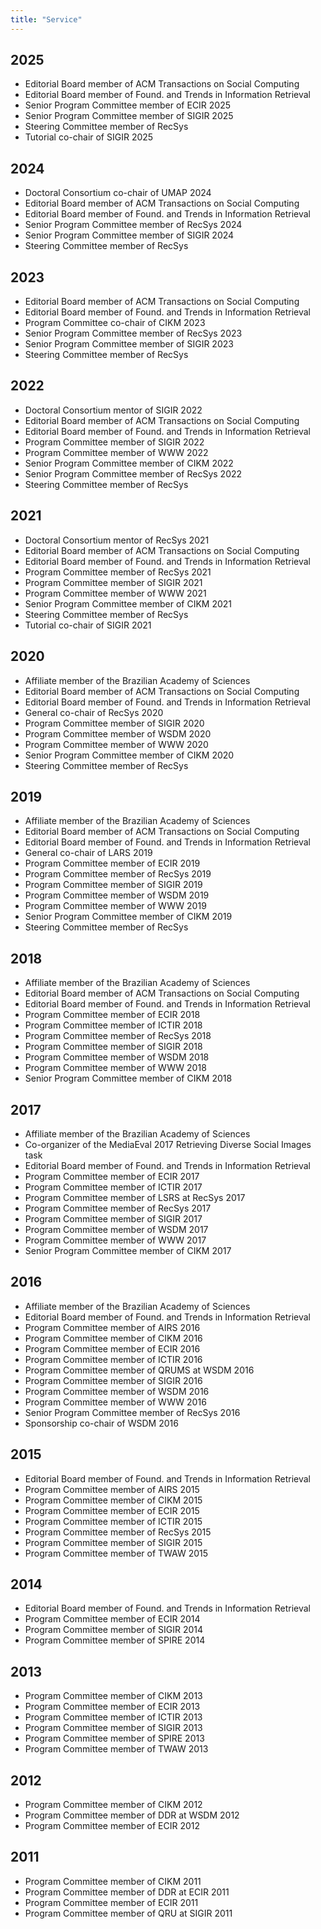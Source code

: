 ```yaml
---
title: "Service"
---
```


## 2025

- Editorial Board member of ACM Transactions on Social Computing
- Editorial Board member of Found. and Trends in Information Retrieval
- Senior Program Committee member of ECIR 2025
- Senior Program Committee member of SIGIR 2025
- Steering Committee member of RecSys
- Tutorial co-chair of SIGIR 2025

## 2024

- Doctoral Consortium co-chair of UMAP 2024
- Editorial Board member of ACM Transactions on Social Computing
- Editorial Board member of Found. and Trends in Information Retrieval
- Senior Program Committee member of RecSys 2024
- Senior Program Committee member of SIGIR 2024
- Steering Committee member of RecSys

## 2023

- Editorial Board member of ACM Transactions on Social Computing
- Editorial Board member of Found. and Trends in Information Retrieval
- Program Committee co-chair of CIKM 2023
- Senior Program Committee member of RecSys 2023
- Senior Program Committee member of SIGIR 2023
- Steering Committee member of RecSys

## 2022

- Doctoral Consortium mentor of SIGIR 2022
- Editorial Board member of ACM Transactions on Social Computing
- Editorial Board member of Found. and Trends in Information Retrieval
- Program Committee member of SIGIR 2022
- Program Committee member of WWW 2022
- Senior Program Committee member of CIKM 2022
- Senior Program Committee member of RecSys 2022
- Steering Committee member of RecSys

## 2021

- Doctoral Consortium mentor of RecSys 2021
- Editorial Board member of ACM Transactions on Social Computing
- Editorial Board member of Found. and Trends in Information Retrieval
- Program Committee member of RecSys 2021
- Program Committee member of SIGIR 2021
- Program Committee member of WWW 2021
- Senior Program Committee member of CIKM 2021
- Steering Committee member of RecSys
- Tutorial co-chair of SIGIR 2021

## 2020

- Affiliate member of the Brazilian Academy of Sciences
- Editorial Board member of ACM Transactions on Social Computing
- Editorial Board member of Found. and Trends in Information Retrieval
- General co-chair of RecSys 2020
- Program Committee member of SIGIR 2020
- Program Committee member of WSDM 2020
- Program Committee member of WWW 2020
- Senior Program Committee member of CIKM 2020
- Steering Committee member of RecSys

## 2019

- Affiliate member of the Brazilian Academy of Sciences
- Editorial Board member of ACM Transactions on Social Computing
- Editorial Board member of Found. and Trends in Information Retrieval
- General co-chair of LARS 2019
- Program Committee member of ECIR 2019
- Program Committee member of RecSys 2019
- Program Committee member of SIGIR 2019
- Program Committee member of WSDM 2019
- Program Committee member of WWW 2019
- Senior Program Committee member of CIKM 2019
- Steering Committee member of RecSys

## 2018

- Affiliate member of the Brazilian Academy of Sciences
- Editorial Board member of ACM Transactions on Social Computing
- Editorial Board member of Found. and Trends in Information Retrieval
- Program Committee member of ECIR 2018
- Program Committee member of ICTIR 2018
- Program Committee member of RecSys 2018
- Program Committee member of SIGIR 2018
- Program Committee member of WSDM 2018
- Program Committee member of WWW 2018
- Senior Program Committee member of CIKM 2018

## 2017

- Affiliate member of the Brazilian Academy of Sciences
- Co-organizer of the MediaEval 2017 Retrieving Diverse Social Images task
- Editorial Board member of Found. and Trends in Information Retrieval
- Program Committee member of ECIR 2017
- Program Committee member of ICTIR 2017
- Program Committee member of LSRS at RecSys 2017
- Program Committee member of RecSys 2017
- Program Committee member of SIGIR 2017
- Program Committee member of WSDM 2017
- Program Committee member of WWW 2017
- Senior Program Committee member of CIKM 2017

## 2016

- Affiliate member of the Brazilian Academy of Sciences
- Editorial Board member of Found. and Trends in Information Retrieval
- Program Committee member of AIRS 2016
- Program Committee member of CIKM 2016
- Program Committee member of ECIR 2016
- Program Committee member of ICTIR 2016
- Program Committee member of QRUMS at WSDM 2016
- Program Committee member of SIGIR 2016
- Program Committee member of WSDM 2016
- Program Committee member of WWW 2016
- Senior Program Committee member of RecSys 2016
- Sponsorship co-chair of WSDM 2016

## 2015

- Editorial Board member of Found. and Trends in Information Retrieval
- Program Committee member of AIRS 2015
- Program Committee member of CIKM 2015
- Program Committee member of ECIR 2015
- Program Committee member of ICTIR 2015
- Program Committee member of RecSys 2015
- Program Committee member of SIGIR 2015
- Program Committee member of TWAW 2015

## 2014

- Editorial Board member of Found. and Trends in Information Retrieval
- Program Committee member of ECIR 2014
- Program Committee member of SIGIR 2014
- Program Committee member of SPIRE 2014

## 2013

- Program Committee member of CIKM 2013
- Program Committee member of ECIR 2013
- Program Committee member of ICTIR 2013
- Program Committee member of SIGIR 2013
- Program Committee member of SPIRE 2013
- Program Committee member of TWAW 2013

## 2012

- Program Committee member of CIKM 2012
- Program Committee member of DDR at WSDM 2012
- Program Committee member of ECIR 2012

## 2011

- Program Committee member of CIKM 2011
- Program Committee member of DDR at ECIR 2011
- Program Committee member of ECIR 2011
- Program Committee member of QRU at SIGIR 2011
